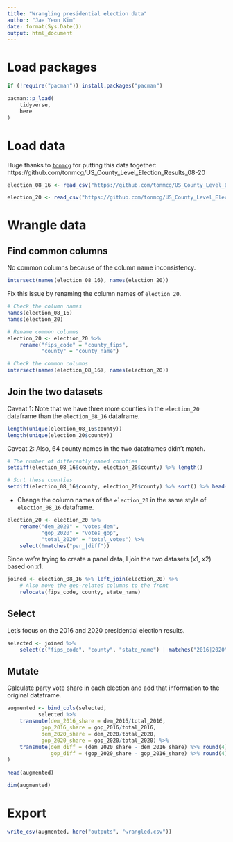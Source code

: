 ```yaml
---
title: "Wrangling presidential election data"
author: "Jae Yeon Kim"
date: format(Sys.Date())
output: html_document
---
```


# Load packages 

```r

if (!require("pacman")) install.packages("pacman")

pacman::p_load(
    tidyverse, 
    here
)

```

# Load data 

Huge thanks to [`tonmcg`](https://github.com/tonmcg) for putting this data together: https://github.com/tonmcg/US_County_Level_Election_Results_08-20

```r
election_08_16 <- read_csv("https://github.com/tonmcg/US_County_Level_Election_Results_08-20/raw/master/US_County_Level_Presidential_Results_08-16.csv")

election_20 <- read_csv("https://github.com/tonmcg/US_County_Level_Election_Results_08-20/raw/master/2020_US_County_Level_Presidential_Results.csv")
```

# Wrangle data 

## Find common columns

No common columns because of the column name inconsistency. 

```r
intersect(names(election_08_16), names(election_20))
```

Fix this issue by renaming the column names of `election_20`.

```r
# Check the column names 
names(election_08_16)
names(election_20)
```


```r
# Rename common columns
election_20 <- election_20 %>%
    rename("fips_code" = "county_fips",
           "county" = "county_name")

# Check the common columns
intersect(names(election_08_16), names(election_20))
```

## Join the two datasets 

Caveat 1: Note that we have three more counties in the `election_20` dataframe than the `election_08_16` dataframe.

```r
length(unique(election_08_16$county))
length(unique(election_20$county))
```

Caveat 2: Also, 64 county names in the two dataframes didn't match.

```r
# The number of differently named counties 
setdiff(election_08_16$county, election_20$county) %>% length()
```


```r
# Sort these counties 
setdiff(election_08_16$county, election_20$county) %>% sort() %>% head()
```

- Change the column names of the `election_20` in the same style of `election_08_16` dataframe. 

```r

election_20 <- election_20 %>%
    rename("dem_2020" = "votes_dem",
           "gop_2020" = "votes_gop",
           "total_2020" = "total_votes") %>%
    select(!matches("per_|diff"))

```

Since we're trying to create a panel data, I join the two datasets (x1, x2) based on x1. 

```r
joined <- election_08_16 %>% left_join(election_20) %>%
    # Also move the geo-related columns to the front 
    relocate(fips_code, county, state_name)
```

## Select

Let's focus on the 2016 and 2020 presidential election results. 

```r
selected <- joined %>%
    select(c("fips_code", "county", "state_name") | matches("2016|2020"))
```

## Mutate 

Calculate party vote share in each election and add that information to the original dataframe.

```r

augmented <- bind_cols(selected, 
          selected %>%
    transmute(dem_2016_share = dem_2016/total_2016, 
           gop_2016_share = gop_2016/total_2016, 
           dem_2020_share = dem_2020/total_2020, 
           gop_2020_share = gop_2020/total_2020) %>%
    transmute(dem_diff = (dem_2020_share - dem_2016_share) %>% round(4), 
              gop_diff = (gop_2020_share - gop_2016_share) %>% round(4))
)
  
head(augmented)
```

```r
dim(augmented)
```

# Export 

```r
write_csv(augmented, here("outputs", "wrangled.csv"))
```

